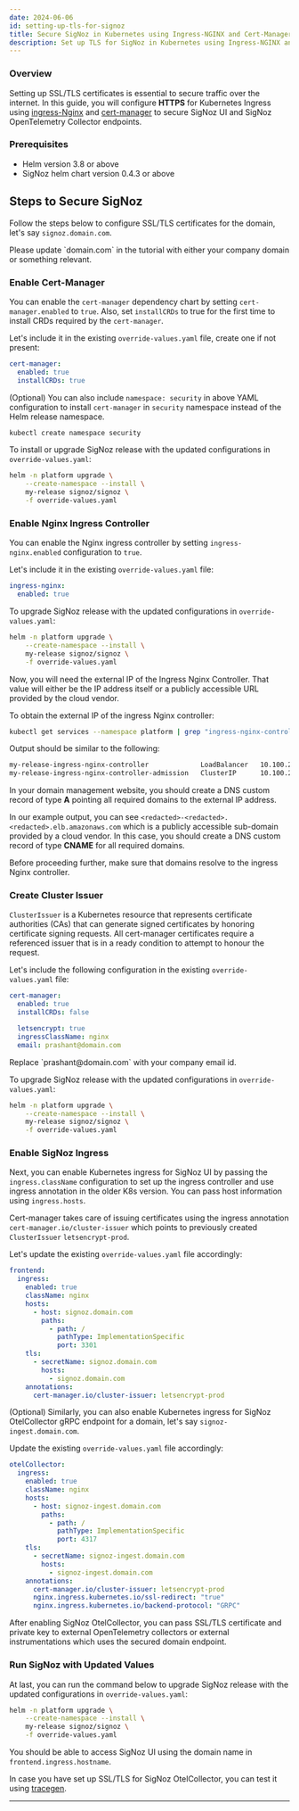 ```yaml
---
date: 2024-06-06
id: setting-up-tls-for-signoz
title: Secure SigNoz in Kubernetes using Ingress-NGINX and Cert-Manager
description: Set up TLS for SigNoz in Kubernetes using Ingress-NGINX and Cert-Manager
---
```


### Overview

Setting up SSL/TLS certificates is essential to secure traffic over the internet.
In this guide, you will configure **HTTPS** for Kubernetes Ingress using [ingress-Nginx][1]
and [cert-manager][2] to secure SigNoz UI and SigNoz OpenTelemetry Collector endpoints.

### Prerequisites

- Helm version 3.8 or above
- SigNoz helm chart version 0.4.3 or above

## Steps to Secure SigNoz

Follow the steps below to configure SSL/TLS certificates for the domain,
let's say `signoz.domain.com`.

<Admonition type="info">
Please update `domain.com` in the tutorial with either your company domain
or something relevant.
</Admonition>

### Enable Cert-Manager

You can enable the `cert-manager` dependency chart by setting `cert-manager.enabled`
to `true`. Also, set `installCRDs` to true for the first time to install CRDs
required by the `cert-manager`.

Let's include it in the existing `override-values.yaml` file, create one if not present:

```yaml
cert-manager:
  enabled: true
  installCRDs: true
```

(Optional) You can also include `namespace: security` in above YAML configuration to
install `cert-manager` in `security` namespace instead of the Helm release namespace.

```bash
kubectl create namespace security
```

To install or upgrade SigNoz release with the updated configurations in
`override-values.yaml`:

```bash
helm -n platform upgrade \
    --create-namespace --install \
    my-release signoz/signoz \
    -f override-values.yaml
```

### Enable Nginx Ingress Controller

You can enable the Nginx ingress controller by setting `ingress-nginx.enabled`
configuration to `true`.

Let's include it in the existing `override-values.yaml` file:

```yaml
ingress-nginx:
  enabled: true
```

To upgrade SigNoz release with the updated configurations in
`override-values.yaml`:

```bash
helm -n platform upgrade \
    --create-namespace --install \
    my-release signoz/signoz \
    -f override-values.yaml
```

Now, you will need the external IP of the Ingress Nginx Controller.
That value will either be the IP address itself or a publicly accessible URL
provided by the cloud vendor.

To obtain the external IP of the ingress Nginx controller:

```bash
kubectl get services --namespace platform | grep "ingress-nginx-controller"
```

Output should be similar to the following:

```bash
my-release-ingress-nginx-controller             LoadBalancer   10.100.233.79    <redacted>-<redacted>.<redacted>.elb.amazonaws.com   80:31050/TCP,443:30597/TCP   74m
my-release-ingress-nginx-controller-admission   ClusterIP      10.100.230.14    <none>                                               443/TCP                      74m
```

In your domain management website, you should create a DNS custom record
of type **A** pointing all required domains to the external IP address.

In our example output, you can see `<redacted>-<redacted>.<redacted>.elb.amazonaws.com`
which is a publicly accessible sub-domain provided by a cloud vendor. In this case,
you should create a DNS custom record of type **CNAME** for all required domains.

<Admonition type="info">
Before proceeding further, make sure that domains resolve to the ingress Nginx controller.
</Admonition>

### Create Cluster Issuer

`ClusterIssuer` is a Kubernetes resource that represents certificate authorities (CAs)
that can generate signed certificates by honoring certificate signing requests.
All cert-manager certificates require a referenced issuer that is in a ready condition
to attempt to honour the request.

Let's include the following configuration in the existing `override-values.yaml` file:

```yaml
cert-manager:
  enabled: true
  installCRDs: false

  letsencrypt: true
  ingressClassName: nginx
  email: prashant@domain.com
```

<Admonition type="info">
Replace `prashant@domain.com` with your company email id.
</Admonition>

To upgrade SigNoz release with the updated configurations in `override-values.yaml`:

```bash
helm -n platform upgrade \
    --create-namespace --install \
    my-release signoz/signoz \
    -f override-values.yaml
```

### Enable SigNoz Ingress

Next, you can enable Kubernetes ingress for SigNoz UI by passing
the `ingress.className` configuration to set up the ingress
controller and use ingress annotation in the older K8s version. You can
pass host information using `ingress.hosts`.

Cert-manager takes care of issuing certificates using the ingress annotation
`cert-manager.io/cluster-issuer` which points to previously created `ClusterIssuer`
`letsencrypt-prod`.

Let's update the existing `override-values.yaml` file accordingly:

```yaml
frontend:
  ingress:
    enabled: true
    className: nginx
    hosts:
      - host: signoz.domain.com
        paths:
          - path: /
            pathType: ImplementationSpecific
            port: 3301
    tls:
      - secretName: signoz.domain.com
        hosts:
          - signoz.domain.com
    annotations:
      cert-manager.io/cluster-issuer: letsencrypt-prod
```

(Optional) Similarly, you can also enable Kubernetes ingress for SigNoz
OtelCollector gRPC endpoint for a domain, let's say `signoz-ingest.domain.com`.

Update the existing `override-values.yaml` file accordingly:

```yaml
otelCollector:
  ingress:
    enabled: true
    className: nginx
    hosts:
      - host: signoz-ingest.domain.com
        paths:
          - path: /
            pathType: ImplementationSpecific
            port: 4317
    tls:
      - secretName: signoz-ingest.domain.com
        hosts:
          - signoz-ingest.domain.com
    annotations:
      cert-manager.io/cluster-issuer: letsencrypt-prod
      nginx.ingress.kubernetes.io/ssl-redirect: "true"
      nginx.ingress.kubernetes.io/backend-protocol: "GRPC"
```

<Admonition type="warning" >
After enabling SigNoz OtelCollector, you can pass SSL/TLS certificate and
private key to external OpenTelemetry collectors or external instrumentations
which uses the secured domain endpoint.
</Admonition>

### Run SigNoz with Updated Values

At last, you can run the command below to upgrade SigNoz release with
the updated configurations in `override-values.yaml`:

```bash
helm -n platform upgrade \
    --create-namespace --install \
    my-release signoz/signoz \
    -f override-values.yaml
```

You should be able to access SigNoz UI using the domain name in
`frontend.ingress.hostname`.

In case you have set up SSL/TLS for SigNoz OtelCollector,
you can test it using [tracegen][3].

---
[1]: https://github.com/kubernetes/ingress-nginx
[2]: https://github.com/cert-manager/cert-manager
[3]: https://pkg.go.dev/github.com/open-telemetry/opentelemetry-collector-contrib/tracegen#section-readme
